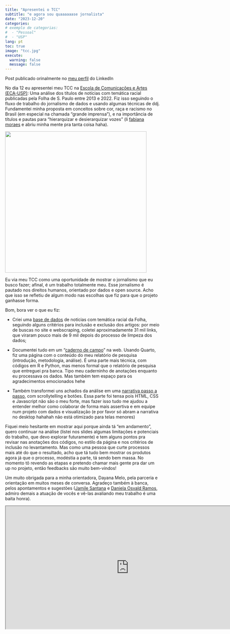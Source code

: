 ```yaml
---
title: "Apresentei o TCC"
subtitle: "e agora sou quaaaaaase jornalista"
date: "2023-12-20"
categories: 
# exemplo de categorias:
#  - "Pessoal"
#  - "USP"
lang: pt
toc: true 
image: "tcc.jpg"
execute: 
  warning: false
  message: false
---
```


::: callout-note
Post publicado orinalmente no [meu perfil](linkedin.com/in/bmuniz) do LinkedIn
:::

No dia 12 eu apresentei meu TCC na [Escola de Comunicações e Artes (ECA-USP)](https://www.linkedin.com/company/ecauspoficial/): Uma análise dos títulos de notícias com temática racial publicadas pela Folha de S. Paulo entre 2013 e 2022. Fiz isso seguindo o fluxo de trabalho do jornalismo de dados e usando algumas técnicas de ddj. Fundamentei minha proposta em conceitos sobre cor, raça e racismo no Brasil (em especial na chamada “grande imprensa”), e na importância de títulos e pautas para "hierarquizar e desierarquizar vozes" (li [fabiana moraes](https://www.linkedin.com/in/fabiana-moraes-835600141/) e abriu minha mente pra tanta coisa haha).

![](tcc.jpeg){fig-align="center" width="460"}

Eu via meu TCC como uma oportunidade de mostrar o jornalismo que eu busco fazer; afinal, é um trabalho totalmente meu. Esse jornalismo é pautado nos direitos humanos, orientado por dados e open source. Acho que isso se refletiu de algum modo nas escolhas que fiz para que o projeto ganhasse forma.

Bom, bora ver o que eu fiz:

-   Criei uma [base de dados](https://github.com/biamuniz/dados_tcc) de notícias com temática racial da Folha, seguindo alguns critérios para inclusão e exclusão dos artigos: por meio de buscas no site e webscraping, coletei aproximadamente 31 mil links, que viraram pouco mais de 9 mil depois do processo de limpeza dos dados;

-   Documentei tudo em um “[caderno de campo](https://biancamuniz.quarto.pub/tcc/)” na web. Usando Quarto, fiz uma página com o conteúdo do meu relatório de pesquisa (introdução, metodologia, análise). É uma parte mais técnica, com códigos em R e Python, mas menos formal que o relatório de pesquisa que entreguei pra banca. Tipo meu caderninho de anotações enquanto eu processava os dados. Mas também tem espaço para os agradecimentos emocionados hehe

-   Também transformei uns achados da análise em uma [narrativa passo a passo](https://biamuniz.github.io/tcc_storytelling/), com scrollytelling e botões. Essa parte foi tensa pois HTML, CSS e Javascript não são o meu forte, mas fazer isso tudo me ajudou a entender melhor como colaborar de forma mais assertiva e em equipe num projeto com dados e visualização (e por favor só abram a narrativa no desktop hahahah não está otimizado para telas menores)

Fiquei meio hesitante em mostrar aqui porque ainda tá “em andamento”, quero continuar na análise (listei nos slides algumas limitações e potenciais do trabalho, que devo explorar futuramente) e tem alguns pontos pra revisar nas anotações dos códigos, no estilo da página e nos critérios de inclusão no levantamento. Mas como uma pessoa que curte processos mais até do que o resultado, acho que tá tudo bem mostrar os produtos agora já que o processo, modéstia a parte, tá sendo bem massa. No momento tô revendo as etapas e pretendo chamar mais gente pra dar um up no projeto, então feedbacks são muito bem-vindos!

Um muito obrigada para a minha orientadora, Dayana Melo, pela parceria e orientação em muitos meses de conversa. Agradeço também à banca, pelos apontamentos e sugestões ([Jamile Santana](https://www.linkedin.com/in/jamile-santana/) e [Daniela Osvald Ramos](https://www.linkedin.com/in/daniela-osvald-ramos-0a38748/), admiro demais a atuação de vocês e vê-las avaliando meu trabalho é uma baita honra).

```{=html}
<iframe width="800" height="400" src="https://biamuniz.github.io/slides-tcc/" title="Slides"></iframe>
```
